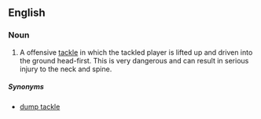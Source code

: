{{wikipedia}}
==English==
===Noun===
{{en-noun|sg=[[spear]] [[tackle]]}}
# {{rugby}} A offensive [[tackle]] in which the tackled player is lifted up and driven into the ground head-first.  This is very dangerous and can result in serious injury to the neck and spine.

=====Synonyms=====
* [[dump tackle]]
